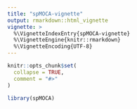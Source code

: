 ```yaml
---
title: "spMOCA-vignette"
output: rmarkdown::html_vignette
vignette: >
  %\VignetteIndexEntry{spMOCA-vignette}
  %\VignetteEngine{knitr::rmarkdown}
  %\VignetteEncoding{UTF-8}
---
```


```r
knitr::opts_chunk$set(
  collapse = TRUE,
  comment = "#>"
)
```

```r
library(spMOCA)
```

